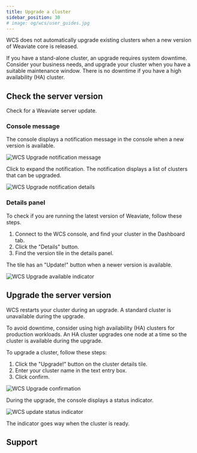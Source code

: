 ```yaml
---
title: Upgrade a cluster
sidebar_position: 30
# image: og/wcs/user_guides.jpg
---
```


WCS does not automatically upgrade existing clusters when a new version of Weaviate core is released. 

If you have a stand-alone cluster, an upgrade requires system downtime. Consider your business needs, and upgrade your cluster when you have a suitable maintenance window. There is no downtime if you have a high availability (HA) cluster.

## Check the server version

Check for a Weaviate server update.

### Console message

The console displays a notification message in the console when a new version is available.

![WCS Upgrade notification message](../img/wcs-upgrade-banner.jpg)

Click to expand the notification. The notification displays a list of clusters that can be upgraded.

![WCS Upgrade notification details](../img/wcs-upgrade-notification-details.jpg)

### Details panel

To check if you are running the latest version of Weaviate, follow these steps. 

1. Connect to the WCS console, and find your cluster in the Dashboard tab.
1. Click the "Details" button.
1. Find the version tile in the details panel. 

The tile has an "Update!" button when a newer version is available.

<WCSUpdateIntro />

![WCS Upgrade available indicator](../img/wcs-upgrade-details.jpg)

## Upgrade the server version

 WCS restarts your cluster during an upgrade. A standard cluster is unavailable during the upgrade.
 
 To avoid downtime, consider using high availability (HA) clusters for production workloads. An HA cluster upgrades one node at a time so the cluster is available during the upgrade.

 To upgrade a cluster, follow these steps:
 
 1. Click the "Upgrade!" button on the cluster details tile.
 1. Enter your cluster name in the text entry box.
 1. Click confirm.
 
![WCS Upgrade confirmation](../img/wcs-upgrade-confirmation.jpg)

During the upgrade, the console displays a status indicator.

![WCS update status indicator](../img/wcs-upgrade-status-indicator.jpg)

The indicator goes way when the cluster is ready.

## Support


<SupportAndTrouble />
